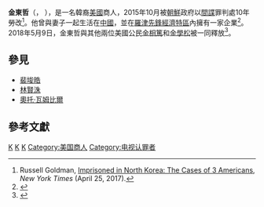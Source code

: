 '''金東哲'''（{{lang-ko|김동철}}，{{bd|1953年}} ），是一名韓裔[[美國|美國]]商人，2015年10月被[[朝鮮|朝鮮]]政府以[[間諜|間諜]]罪判處10年勞改<ref name="Goldman">Russell Goldman, [https://www.nytimes.com/2017/04/25/world/asia/imprisoned-in-north-korea-the-cases-of-3-americans.html Imprisoned in North Korea: The Cases of 3 Americans], ''New York Times'' (April 25, 2017).</ref>。他曾與妻子一起生活在[[中國|中國]]，並在[[羅津先鋒經濟特區|羅津先鋒經濟特區]]內擁有一家企業<ref name=cnn20160111>{{cite web|url=http://www.cnn.com/2016/01/11/asia/north-korea-alleged-us-detainee/index.html|title=North Korea reveals alleged U.S. prisoner to CNN|author=Tim Schwarz, Will Ripley and James Griffiths|date=11 January 2016|publisher=CNN|access-date=23 January 2016}}</ref>。2018年5月9日，金東哲與其他兩位美國公民[[金相篤|金相篤]]和[[金學松|金學松]]被一同釋放<ref name=":0">{{Cite web|url=https://www.cnn.com/2018/05/09/politics/mike-pompeo-north-korea-prisoners-tick-tock/index.html|title=Pompeo's 13 hours in North Korea|last=Gaouette|first=Nicole|date=2018-05-09|access-date=2018-05-11}}</ref>。

==參見==
*[[裴埈皓|裴埈皓]]
*[[林賢洙|林賢洙]]
*[[奧托·瓦姆比爾|奧托·瓦姆比爾]]

==參考文獻==
{{reflist}}

[[Category:移民美國的韓國人|K]]
[[Category:歸化美國公民|K]]
[[Category:朝鲜囚犯及被拘留者|K]]
[[Category:美国商人|Category:美国商人]]
[[Category:电视认罪者|Category:电视认罪者]]